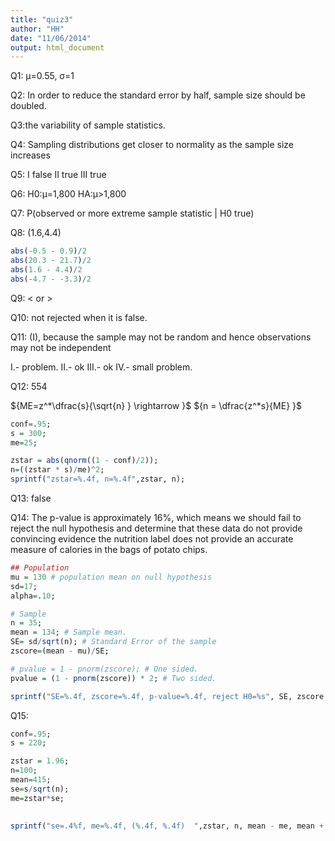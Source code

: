 ```yaml
---
title: "quiz3"
author: "HH"
date: "11/06/2014"
output: html_document
---
```

Q1: μ=0.55, σ=1

Q2: In order to reduce the standard error by half, sample size should be doubled.

Q3:the variability of sample statistics.

Q4: Sampling distributions get closer to normality as the sample size increases

Q5:
I false
II true
III true

Q6:
H0:μ=1,800
HA:μ>1,800

Q7:
P(observed or more extreme sample statistic | H0 true)

Q8: (1.6,4.4)
````r
abs(-0.5 - 0.9)/2
abs(20.3 - 21.7)/2
abs(1.6 - 4.4)/2
abs(-4.7 - -3.3)/2
````

Q9: < or >

Q10: not rejected when it is false.

Q11: (I), because the sample may not be random and hence observations may not be independent

I.- problem.
II.- ok
III.- ok
IV.- small problem.

Q12: 554

${ME=z^*\dfrac{s}{\sqrt{n} } \rightarrow }$
${n = \dfrac{z^*s}{ME} }$

````r
conf=.95;
s = 300;
me=25;

zstar = abs(qnorm((1 - conf)/2));
n=((zstar * s)/me)^2;
sprintf("zstar=%.4f, n=%.4f",zstar, n);
````

Q13: false

Q14: The p-value is approximately 16%, which means we should fail to reject the null hypothesis and determine that these data do not provide convincing evidence the nutrition label does not provide an accurate measure of calories in the bags of potato chips.

````r
## Population
mu = 130 # population mean on null hypothesis
sd=17;
alpha=.10;

# Sample
n = 35;
mean = 134; # Sample mean.
SE= sd/sqrt(n); # Standard Error of the sample
zscore=(mean - mu)/SE;

# pvalue = 1 - pnorm(zscore); # One sided.
pvalue = (1 - pnorm(zscore)) * 2; # Two sided.

sprintf("SE=%.4f, zscore=%.4f, p-value=%.4f, reject H0=%s", SE, zscore, pvalue,  pvalue < alpha);

````

Q15:

````r
conf=.95;
s = 220;

zstar = 1.96;
n=100;
mean=415;
se=s/sqrt(n);
me=zstar*se;

  
sprintf("se=.4%f, me=%.4f, (%.4f, %.4f)  ",zstar, n, mean - me, mean + me);
````


